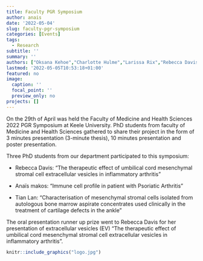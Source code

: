 ```yaml
---
title: Faculty PGR Symposium
author: anais
date: '2022-05-04'
slug: faculty-pgr-symposium
categories: [Events]
tags:
  - Research
subtitle: ''
summary: ''
authors: ["Oksana Kehoe","Charlotte Hulme","Larissa Rix","Rebecca Davis","Anaïs Makos","Tian Lan","Jessica Fisher-Stokes"]
lastmod: '2022-05-05T10:53:18+01:00'
featured: no
image:
  caption: ''
  focal_point: ''
  preview_only: no
projects: []
---
```

On the 29th of April was held the Faculty of Medicine and Health Sciences 2022 PGR Symposium at Keele University. PhD students from faculty of Medicine and Health Sciences gathered to share their project in the form of 3 minutes presentation (3-minute thesis), 10 minutes presentation and poster presentation.

Three PhD students from our department participated to this symposium: 

  - Rebecca Davis: “The therapeutic effect of umbilical cord mesenchymal stromal cell extracellular vesicles in inflammatory arthritis”
  
  - Anaïs makos: “Immune cell profile in patient with Psoriatic Arthritis”
  
  - Tian Lan: “Characterisation of mesenchymal stromal cells isolated from autologous bone marrow aspirate concentrates used clinically in the treatment of cartilage defects in the ankle”

The oral presentation runner up prize went to Rebecca Davis for her presentation of extracellular vesicles (EV) “The therapeutic effect of umbilical cord mesenchymal stromal cell extracellular vesicles in inflammatory arthritis”.

```r
knitr::include_graphics("logo.jpg")
```

